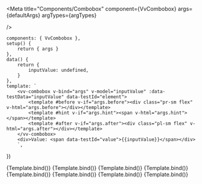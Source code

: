 
<Meta
	title="Components/Combobox"
	component={VvCombobox}
    args={defaultArgs}
	argTypes={argTypes}

/>

	components: { VvCombobox },
	setup() {
		return { args }
	},
	data() {
		return {
			inputValue: undefined,
		}
	},
	template: `
		<vv-combobox v-bind="args" v-model="inputValue" :data-testData="inputValue" data-testId="element">
			<template #before v-if="args.before"><div class="pr-sm flex" v-html="args.before"></div></template>
			<template #hint v-if="args.hint"><span v-html="args.hint"></span></template>
			<template #after v-if="args.after"><div class="pl-sm flex" v-html="args.after"></div></template>
		</vv-combobox>
		<div>Value: <span data-testId="value">{{inputValue}}</span></div> 
		`,
})

<Canvas>
	<Story name="Default" play={defaultTest}>
		{Template.bind()}
	</Story>
</Canvas>

<Canvas>
	<Story
		name="Disabled"
		play={defaultTest}
		args={{ disabled: true }}
		argTypes={{
			disabled: {
				control: {
					disable: true,
				},
			},
		}}
	>
		{Template.bind()}
	</Story>
</Canvas>

<Canvas>
	<Story
		name="Readonly"
		play={defaultTest}
		args={{ readonly: true }}
		argTypes={{
			readonly: {
				control: {
					disable: true,
				},
			},
		}}
	>
		{Template.bind()}
	</Story>
</Canvas>

<Canvas>
	<Story
		name="Valid"
		play={defaultTest}
		args={{ valid: true, validLabel: 'Selected response is valid.' }}
		argTypes={{
			valid: {
				control: {
					disable: true,
				},
			},
		}}
	>
		{Template.bind()}
	</Story>
</Canvas>

<Canvas>
	<Story
		name="Invalid"
		play={defaultTest}
		args={{ invalid: true, invalidLabel: 'This field is required.' }}
		argTypes={{
			invalid: {
				control: {
					disable: true,
				},
			},
		}}
	>
		{Template.bind()}
	</Story>
</Canvas>

<Canvas>
	<Story
		name="Hint"
		play={defaultTest}
		args={{ hintLabel: 'Please fill the input above.' }}
		argTypes={{
			hint: {
				control: {
					disable: true,
				},
			},
		}}
	>
		{Template.bind()}
	</Story>
</Canvas>

<Canvas>
	<Story
		name="Loading"
		args={{
			loading: true,
			loadingLabel: 'Loading...',
		}}
		play={defaultTest}
	>
		{Template.bind()}
	</Story>
</Canvas>

<Canvas>
	<Story
		name="Searchable"
		play={defaultTest}
		args={{ searchable: true, searchPlaceholder: 'Search...' }}
		argTypes={{
			searchable: {
				control: {
					disable: true,
				},
			},
		}}
	>
		{Template.bind()}
	</Story>
</Canvas>
